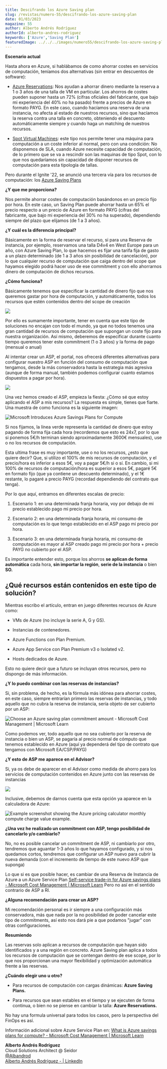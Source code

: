---
title: Descifrando los Azure Saving plan
slug: /revistas/numero-55/descifrando-los-azure-saving-plan
date: 01/03/2023
magazine: 55
author: Alberto Andrés Rodríguez
authorId: alberto-andres-rodriguez
keywords: ['Azure','Saving Plan']
featuredImage: ../../../images/numero55/descifrando-los-azure-saving-plan/image1.png
---

**Escenario actual**

Hasta ahora en Azure, si hablábamos de como ahorrar costes en servicios
de computación, teníamos dos alternativas (sin entrar en descuentos de
software):

-   [Azure
    Reservations](https://learn.microsoft.com/en-us/azure/cost-management-billing/reservations/save-compute-costs-reservations):
    Nos ayudan a ahorrar dinero mediante la reserva a 1 o 3 años de una
    talla de VM en particular. Los ahorros de costes pueden suponer
    hasta un 72% (cifras oficiales del fabricante, que bajo mi
    experiencia del 40% no ha pasado) frente a precios de Azure en
    formato PAYG. En este caso, cuando hacíamos una reserva de una
    instancia, no afecta al estado de nuestros recursos, sino que
    hacíamos la reserva contra una talla en concreto, obteniendo el
    descuento automáticamente siempre y cuando haga un matching de
    nuestros recursos.

-   [Spot Virtual
    Machines](https://learn.microsoft.com/en-us/azure/virtual-machines/spot-vms):
    este tipo nos permite tener una máquina para computación a un coste
    inferior al normal, pero con una condición: No disponemos de SLA,
    cuando Azure necesite capacidad de computación, de lo primero que se
    va a rescindir son las maquinas de tipo Spot, con lo que nos
    quedaríamos sin capacidad de disponer recursos de computación para
    esta tipología de tallas.

Pero durante el Ignite '22, se anunció una tercera vía para los recursos
de computación: los [Azure Saving
Plans](https://learn.microsoft.com/en-us/azure/cost-management-billing/savings-plan/savings-plan-compute-overview)

**¿Y que me proporciona?**

Nos permite ahorrar costes de computación basándonos en un precio fijo
por hora. En este caso, un Saving Plan puede ahorrar hasta un 65% el
precio respecto a un precio de Azure en formato PAYG (cifras del
fabricante, que bajo mi experiencia del 30% no ha superado), dependiendo
siempre del plazo que elijamos (de 1 a 3 años).

**¿Y cuál es la diferencia principal?**

Básicamente en la forma de reservar el recurso, si para una Reserva de
instancia, por ejemplo, reservamos una talla D4v4 en West Europe para un
año, con Azure Saving Plan, lo que hacemos es fijar una tarifa fija de
gasto a un plazo determinado (de 1 a 3 años sin posibilidad de
cancelación), por lo que cualquier recurso de computación que caiga
dentro del scope que hayamos elegido podrá hacer uso de ese commitment y
con ello ahorrarnos dinero de computación de dichos recursos.

**¿Cómo funciona?**

Básicamente tenemos que especificar la cantidad de dinero fijo que nos
queremos gastar por hora de computación, y automáticamente, todos los
recursos que estén contenidos dentro del scope de creación

![](../../../images/numero55/descifrando-los-azure-saving-plan/image1.png)

Por ello es sumamente importante, tener en cuenta que este tipo de
soluciones no encajan con todo el mundo, ya que no todos tenemos una
gran cantidad de recursos de computación que supongan un coste fijo para
nuestra organización. Así mismo, deberemos de especificar durante cuanto
tiempo queremos tener este commitment (1 o 3 años) y la forma de pago
(mensual o anual)

Al intentar crear un ASP, el portal, nos ofrecerá diferentes
alternativas para configurar nuestro ASP en función del consumo de
computación que tengamos, desde la más conservadora hasta la estrategia
más agresiva (aunque de forma manual, también podemos configurar cuanto
estamos dispuestos a pagar por hora).

![](../../../images/numero55/descifrando-los-azure-saving-plan/image2.png)

Una vez hemos creado el ASP, empieza la fiesta: ¿Cómo sé que estoy
aplicando el ASP a mis recursos? La respuesta es simple, tienes que
fiarte. Una muestra de como funciona es la siguiente imagen:

![Microsoft Introduces Azure Savings Plans for Compute](../../../images/numero55/descifrando-los-azure-saving-plan/image3.png)

Si nos fijamos, la línea verde representa la cantidad de dinero que
estoy pagando de forma fija cada hora (recordemos que esto es 24x7, por
lo que si ponemos 5€/h terminan siendo aproximadamente 3600€ mensuales),
use o no los recursos de computación.

Esta ultima frase es muy importante, use o no los recursos, ¿esto que
quiere decir? Que, si utilizo el 100% de mis recursos de computación, y
el precio/hora es inferior a esos 5€, voy a pagar 5€/h si o sí. En
cambio, si mi 100% de recursos de computación/hora es superior a esos
5€, pagaré 5€ en formato fijo (que ya contiene un descuento
determinado), y el 1€ restante, lo pagaré a precio PAYG (recordad
dependiendo del contrato que tenga).

Por lo que aquí, entramos en diferentes escalas de precio:

1.  Escenario 1: en una determinada franja horaria, voy por debajo de mi
    precio establecido pago mi precio por hora.

2.  Escenario 2: en una determinada franja horaria, mi consumo de
    computación es lo que tengo establecido en el ASP pago mi precio por
    hora.

3.  Escenario 3: en una determinada franja horaria, mi consumo de
    computación es mayor al ASP creado pago mi precio por hora + precio
    PAYG no cubierto por el ASP.

Es importante entender esto, porque los ahorros **se aplican de forma
automática** cada hora, **sin importar la región**, **serie de la
instancia** o bien **SO.**

## ¿Qué recursos están contenidos en este tipo de solución?

Mientras escribo el artículo, entran en juego diferentes recursos de
Azure como:

-   VMs de Azure (no incluye la serie A, G y GS).

-   Instancias de contenedores.

-   Azure Functions con Plan Premium.

-   Azure App Service con Plan Premium v3 o Isolated v2.

-   Hosts dedicados de Azure.

Esto no quiere decir que a futuro se incluyan otros recursos, pero no
dispongo de más información.

**¿Y lo puedo combinar con las reservas de instancias?**

Si, sin problema, de hecho, es la fórmula más idónea para ahorrar
costes, en este caso, siempre entrarían primero las reservas de
instancias, y todo aquello que no cubra la reserva de instancia, sería
objeto de ser cubierto por un ASP:

![Choose an Azure saving plan commitment amount - Microsoft Cost Management | Microsoft Learn](../../../images/numero55/descifrando-los-azure-saving-plan/image4.png)

Como podemos ver, todo aquello que no sea cubierto por la reserva de
instancia o bien un ASP, se pagaría al precio normal de cómputo que
tenemos establecido en Azure (aquí ya dependerá del tipo de contrato que
tengamos con Microsoft EA/CSP/PAYG)

**¿Y esto de ASP me aparece en el Advisor?**

Si, ya os debe de aparecer en el Advisor como medida de ahorro para los
servicios de computación contenidos en Azure junto con las reservas de
instancias

![](../../../images/numero55/descifrando-los-azure-saving-plan/image5.png)

Inclusive, debemos de darnos cuenta que esta opción ya aparece en la
calculadora de Azure:

![Example screenshot showing the Azure pricing calculator monthly
compute charge value
example.](../../../images/numero55/descifrando-los-azure-saving-plan/image6.png)

**¿Una vez he realizado un commitment con ASP, tengo posibilidad de cancelarlo y/o cambiarlo?**

No, no es posible cancelar un commitment de ASP, ni cambiarlo por otro,
tendremos que aguantar 1-3 años lo que hayamos configurado, y si nos
quedamos cortos, tendremos que configurar un ASP nuevo para cubrir la
nueva demanda (con el incremento de tiempo de este nuevo ASP que
suponga)

Lo que si es que posible hacer, es cambiar de una Reserva de Instancia
de Azure a un Azure Service Plan [Self-service trade-in for Azure
savings plans - Microsoft Cost Management | Microsoft
Learn](https://learn.microsoft.com/en-us/azure/cost-management-billing/savings-plan/reservation-trade-in)
Pero no así en el sentido contrario de ASP a RI.

**¿Alguna recomendación para crear un ASP?**

Mi recomendación personal es ir siempre a una configuración más
conservadora, más que nada por la no posibilidad de poder cancelar este
tipo de commitments, así esto nos dará pie a que podamos "jugar" con
otras configuraciones.

**Resumiendo**

Las reservas solo aplican a recursos de computación que hayan sido
identificados y a una región en concreto. Azure Saving plan aplica a
todos los recursos de computación que se contengan dentro de ese scope,
por lo que nos proporcionan una mayor flexibilidad y optimización
automática frente a las reservas.

**¿Cuándo elegir uno u otro?**

-   Para recursos de computación con cargas dinámicas: **Azure Saving
    Plans.**

-   Para recursos que sean estables en el tiempo y se ejecuten de forma
    continua, o bien no se piense en cambiar la talla: **Azure
    Reservations.**

No hay una formula universal para todos los casos, pero la perspectiva
del FinOps es así.

Información adicional sobre Azure Service Plan en: [What is Azure
savings plans for compute? - Microsoft Cost Management \| Microsoft
Learn](https://learn.microsoft.com/en-us/azure/cost-management-billing/savings-plan/savings-plan-compute-overview)

**Alberto Andrés Rodríguez** <br />
Cloud Solutions Architect @ Seidor <br />
[@Albandrod](https://www.twitter.com/albandrod)  <br />
[Alberto Andrés Rodríguez - | LinkedIn](https://www.linkedin.com/in/albertoar/)
